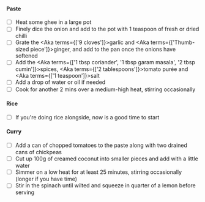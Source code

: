 
#### Paste
- [ ] Heat some ghee in a large pot
- [ ] Finely dice the onion and add to the pot with 1 teaspoon of fresh or dried chilli
- [ ] Grate the <Aka terms={['9 cloves']}>garlic</Aka> and <Aka terms={['Thumb-sized piece']}>ginger</Aka>, and add to the pan once the onions have softened
- [ ] Add the <Aka terms={['1 tbsp coriander', '1 tbsp garam masala', '2 tbsp cumin']}>spices</Aka>, <Aka terms={['2 tablespoons']}>tomato purée</Aka> and <Aka terms={['1 teaspoon']}>salt</Aka>
- [ ] Add a drop of water or oil if needed
- [ ] Cook for another 2 mins over a medium-high heat, stirring occasionally

#### Rice

- [ ] If you're doing rice alongside, now is a good time to start

#### Curry
- [ ] Add a can of chopped tomatoes to the paste along with two drained cans of chickpeas
- [ ] Cut up 100g of creamed coconut into smaller pieces and add with a little water
- [ ] Simmer on a low heat for at least 25 minutes, stirring occasionally (longer if you have time)
- [ ] Stir in the spinach until wilted and squeeze in quarter of a lemon before serving

